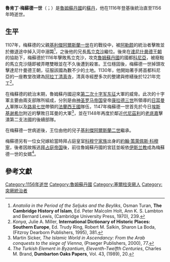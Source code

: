 {{noteTA
|1=zh-cn:罗姆苏丹国; zh-tw:魯姆蘇丹國; zh-hk:魯姆蘇丹國;
}}
{{Infobox royalty
|type = monarch
|name =梅蘇德一世
|more = 
|image = File:Alaeddin Mosque (Konya) 4170.jpg
| image_size = 250px
|caption = 科尼亞的[[阿拉丁清真寺|阿拉丁清真寺]]最早修建於梅蘇德一世的統治時期，往後絕大多數的魯姆蘇丹國歷任統治者皆安葬於此地。
|succession = [[魯姆蘇丹國|魯姆蘇丹國]][[苏丹_(称谓)|蘇丹]]
|reign = 1116年－1156年
|coronation =
|predecessor = [[馬立克沙_(魯姆)|馬立克沙]]
|successor = [[基利傑阿爾斯蘭二世|基利傑阿爾斯蘭二世]]
|full name = '''魯肯丁·梅蘇德'''
| house = [[塞爾柱王朝|塞爾柱王朝]] 
|spouse=
|father = [[基利傑阿爾斯蘭一世|基利傑阿爾斯蘭一世]]
|mother = 
|birth_date = 
|birth_place = 
|death_date = 1156年
|death_place = 
|place of burial =
|religion = 
}}
'''魯肯丁·梅蘇德一世'''（{{lang-tr|I. Rükneddin Mesud }}；{{Lang-fa|ركن الدین مسعود}}）是[[魯姆蘇丹國|魯姆蘇丹國]]的[[苏丹_(称谓)|蘇丹]]，他在1116年登基後統治直至1156年時逝世。

==生平==
1107年，梅蘇德的父親[[基利傑阿爾斯蘭一世|基利傑阿爾斯蘭一世]]在{{le|小哈布爾河|Khabur (Tigris)|哈布爾河}}的戰役中，被[[阿勒颇|阿勒颇]]的統治者{{le|法赫爾·穆爾克·拉德溫|Fakhr al-Mulk Radwan}}擊敗並於撤退途中掉入河中溺斃<ref>''Anatolia in the Period of the Seljuks and the Beyliks'', Osman Turan, '''The Cambridge History of Islam''', Ed. Peter Malcolm Holt, Ann K. S. Lambton and Bernard Lewis, (Cambridge University Press, 1970), 239.</ref>，之後他的兄長[[馬立克沙_(魯姆)|馬立克沙]]繼位。後來在[[達尼什曼德王朝|達尼什曼德王朝]]的協助下，梅蘇德於1116年擊敗馬立克沙，攻克[[魯姆蘇丹國|魯姆蘇丹國]]的國都[[科尼亞_(土耳其)|科尼亞]]，被廢黜的馬立克沙隨即被弄瞎雙眼並在不久後遭到殺害。王位穩固後，梅蘇德一世掉頭攻擊達尼什曼德王朝，征服該國為數不少的土地。1130年，他開始著手將首都科尼亞的一座教堂改建為[[阿拉丁清真寺|阿拉丁清真寺]]，清真寺經歷多次的整建與修繕後於1221年完工<ref>''Konya'', Julie A. Miller, '''International Dictionary of Historic Places: Southern Europe''', Ed. Trudy Ring, Robert M. Salkin, Sharon La Boda, (Fitzroy Dearborn Publishers, 1995), 381.</ref>。

在梅蘇德的統治末期，魯姆蘇丹國迎來[[第二次十字军东征|第二次十字军东征]]大軍的威脅。此次的十字軍主要由兩支部隊所組成，分別是由[[神圣罗马帝国|神圣罗马帝国]]皇帝[[康拉德三世_(德意志)|康拉德三世]]所領導的[[日耳曼人|日耳曼人]]軍隊以及[[路易七世_(法兰西)|路易七世]]帶領的[[法蘭西王國|法蘭西王國]]隊伍，1147年梅蘇德一世首先於今日[[埃斯基谢希尔|埃斯基谢希尔]]附近的{{le|多里留姆|Dorylaeum}}擊敗日耳曼的大軍<ref>Martin Sicker, ''The Islamic World in Ascendancy: From the Arab conquests to the siege of Vienna'', (Praeger Publishers, 2000), 77.</ref>，並在1148年再度於鄰近[[代尼茲利|代尼茲利]]的[[老底嘉|老底嘉]]擊潰第二支法國的後續部隊。

在梅蘇德一世病逝後，王位由他的兒子[[基利傑阿爾斯蘭二世|基利傑阿爾斯蘭二世]]繼承。

梅蘇德另有一位女兒嫁給當時拜占庭皇室[[科穆宁家族|科穆宁家族]]出身的[[約翰·策萊佩斯·科穆寧|約翰·策萊佩斯·科穆寧]]，後者因故叛逃[[拜占庭帝国|拜占庭帝国]]後，前往魯姆蘇丹國的宮廷並皈依[[伊斯兰教|伊斯兰教]]成為梅蘇德一世的女婿<ref>''The Turkish Element in Byzantium, Eleventh-Twelfth Centuries'', Charles M. Brand, '''Dumbarton Oaks Papers''', Vol. 43, (1989), 20.</ref>。

==參考文獻==
{{reflist}}

{{start box}}
{{succession box|title=[[魯姆蘇丹國|魯姆蘇丹國]][[苏丹_(称谓)|蘇丹]]|before=[[馬立克沙_(魯姆)|馬立克沙]]|after=[[基利傑阿爾斯蘭二世|基利傑阿爾斯蘭二世]]|years=1116年–1156年}}
{{end box}}

{{塞爾柱王朝}}
[[Category:1156年逝世|Category:1156年逝世]]
[[Category:魯姆蘇丹國|Category:魯姆蘇丹國]]
[[Category:塞爾柱突厥人|Category:塞爾柱突厥人]]
[[Category:突厥統治者|Category:突厥統治者]]